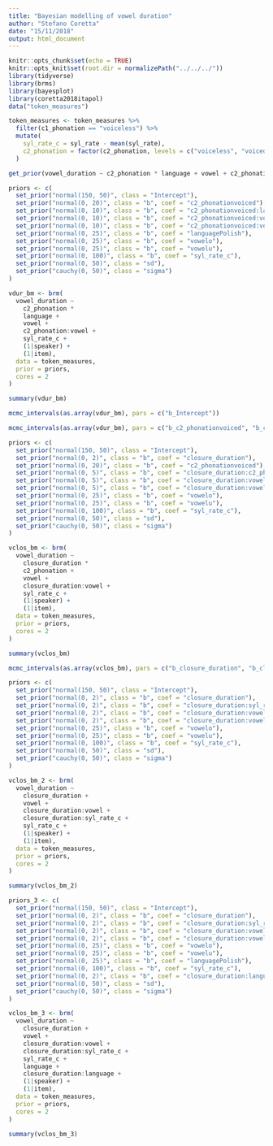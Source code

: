 ```yaml
---
title: "Bayesian modelling of vowel duration"
author: "Stefano Coretta"
date: "15/11/2018"
output: html_document
---
```


```r
knitr::opts_chunk$set(echo = TRUE)
knitr::opts_knit$set(root.dir = normalizePath("../../../"))
library(tidyverse)
library(brms)
library(bayesplot)
library(coretta2018itapol)
data("token_measures")

token_measures <- token_measures %>%
  filter(c1_phonation == "voiceless") %>%
  mutate(
    syl_rate_c = syl_rate - mean(syl_rate),
    c2_phonation = factor(c2_phonation, levels = c("voiceless", "voiced"))
  )
```

```r
get_prior(vowel_duration ~ c2_phonation * language + vowel + c2_phonation:vowel + syl_rate_c + (1|speaker) + (1|item), data = token_measures)
```


```r
priors <- c(
  set_prior("normal(150, 50)", class = "Intercept"),
  set_prior("normal(0, 20)", class = "b", coef = "c2_phonationvoiced"),
  set_prior("normal(0, 10)", class = "b", coef = "c2_phonationvoiced:languagePolish"),
  set_prior("normal(0, 10)", class = "b", coef = "c2_phonationvoiced:vowelo"),
  set_prior("normal(0, 10)", class = "b", coef = "c2_phonationvoiced:vowelu"),
  set_prior("normal(0, 25)", class = "b", coef = "languagePolish"),
  set_prior("normal(0, 25)", class = "b", coef = "vowelo"),
  set_prior("normal(0, 25)", class = "b", coef = "vowelu"),
  set_prior("normal(0, 100)", class = "b", coef = "syl_rate_c"),
  set_prior("normal(0, 50)", class = "sd"),
  set_prior("cauchy(0, 50)", class = "sigma")
)

vdur_bm <- brm(
  vowel_duration ~
    c2_phonation *
    language +
    vowel +
    c2_phonation:vowel +
    syl_rate_c +
    (1|speaker) +
    (1|item),
  data = token_measures,
  prior = priors,
  cores = 2
)
```

```r
summary(vdur_bm)
```

```r
mcmc_intervals(as.array(vdur_bm), pars = c("b_Intercept"))
```

```r
mcmc_intervals(as.array(vdur_bm), pars = c("b_c2_phonationvoiced", "b_c2_phonationvoiced:languagePolish", "b_languagePolish", "b_vowelo", "b_vowelu"))
```

```r
priors <- c(
  set_prior("normal(150, 50)", class = "Intercept"),
  set_prior("normal(0, 2)", class = "b", coef = "closure_duration"),
  set_prior("normal(0, 20)", class = "b", coef = "c2_phonationvoiced"),
  set_prior("normal(0, 5)", class = "b", coef = "closure_duration:c2_phonationvoiced"),
  set_prior("normal(0, 5)", class = "b", coef = "closure_duration:vowelo"),
  set_prior("normal(0, 5)", class = "b", coef = "closure_duration:vowelu"),
  set_prior("normal(0, 25)", class = "b", coef = "vowelo"),
  set_prior("normal(0, 25)", class = "b", coef = "vowelu"),
  set_prior("normal(0, 100)", class = "b", coef = "syl_rate_c"),
  set_prior("normal(0, 50)", class = "sd"),
  set_prior("cauchy(0, 50)", class = "sigma")
)

vclos_bm <- brm(
  vowel_duration ~
    closure_duration *
    c2_phonation +
    vowel +
    closure_duration:vowel +
    syl_rate_c +
    (1|speaker) +
    (1|item),
  data = token_measures,
  prior = priors,
  cores = 2
)
```

```r
summary(vclos_bm)
```

```r
mcmc_intervals(as.array(vclos_bm), pars = c("b_closure_duration", "b_closure_duration:c2_phonationvoiced", "b_closure_duration:vowelo", "b_closure_duration:vowelu"), prob_outer = 0.89) + theme_minimal() + geom_vline(aes(xintercept = 0))
```

```r
priors <- c(
  set_prior("normal(150, 50)", class = "Intercept"),
  set_prior("normal(0, 2)", class = "b", coef = "closure_duration"),
  set_prior("normal(0, 2)", class = "b", coef = "closure_duration:syl_rate_c"),
  set_prior("normal(0, 2)", class = "b", coef = "closure_duration:vowelo"),
  set_prior("normal(0, 2)", class = "b", coef = "closure_duration:vowelu"),
  set_prior("normal(0, 25)", class = "b", coef = "vowelo"),
  set_prior("normal(0, 25)", class = "b", coef = "vowelu"),
  set_prior("normal(0, 100)", class = "b", coef = "syl_rate_c"),
  set_prior("normal(0, 50)", class = "sd"),
  set_prior("cauchy(0, 50)", class = "sigma")
)

vclos_bm_2 <- brm(
  vowel_duration ~
    closure_duration +
    vowel +
    closure_duration:vowel +
    closure_duration:syl_rate_c +
    syl_rate_c +
    (1|speaker) +
    (1|item),
  data = token_measures,
  prior = priors,
  cores = 2
)
```

```r
summary(vclos_bm_2)
```

```r
priors_3 <- c(
  set_prior("normal(150, 50)", class = "Intercept"),
  set_prior("normal(0, 2)", class = "b", coef = "closure_duration"),
  set_prior("normal(0, 2)", class = "b", coef = "closure_duration:syl_rate_c"),
  set_prior("normal(0, 2)", class = "b", coef = "closure_duration:vowelo"),
  set_prior("normal(0, 2)", class = "b", coef = "closure_duration:vowelu"),
  set_prior("normal(0, 25)", class = "b", coef = "vowelo"),
  set_prior("normal(0, 25)", class = "b", coef = "vowelu"),
  set_prior("normal(0, 25)", class = "b", coef = "languagePolish"),
  set_prior("normal(0, 100)", class = "b", coef = "syl_rate_c"),
  set_prior("normal(0, 2)", class = "b", coef = "closure_duration:languagePolish"),
  set_prior("normal(0, 50)", class = "sd"),
  set_prior("cauchy(0, 50)", class = "sigma")
)

vclos_bm_3 <- brm(
  vowel_duration ~
    closure_duration +
    vowel +
    closure_duration:vowel +
    closure_duration:syl_rate_c +
    syl_rate_c +
    language +
    closure_duration:language +
    (1|speaker) +
    (1|item),
  data = token_measures,
  prior = priors,
  cores = 2
)
```

```r
summary(vclos_bm_3)
```

